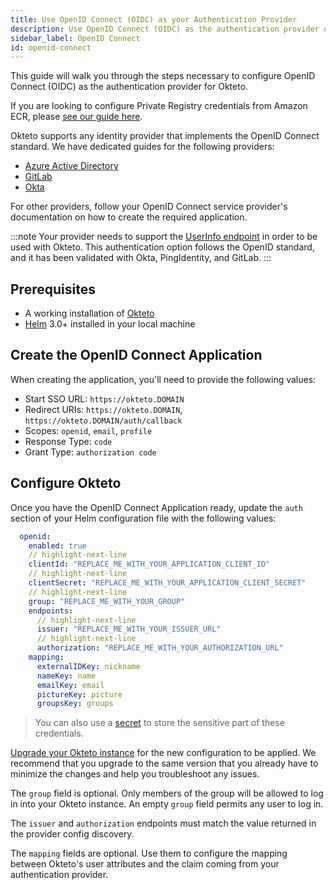 ```yaml
---
title: Use OpenID Connect (OIDC) as your Authentication Provider
description: Use OpenID Connect (OIDC) as the authentication provider of your Okteto Self-hosted instance
sidebar_label: OpenID Connect
id: openid-connect
---
```


This guide will walk you through the steps necessary to configure OpenID Connect (OIDC) as the authentication provider for Okteto.

If you are looking to configure Private Registry credentials from Amazon ECR, please [see our guide here](admin/registry-credentials/amazon-ecr.mdx#using-openid-connect-oidc-federation).

Okteto supports any identity provider that implements the OpenID Connect standard. We have dedicated guides for the following providers:

- [Azure Active Directory](azure-ad.mdx)
- [GitLab](gitlab.mdx)
- [Okta](okta.mdx)

For other providers, follow your OpenID Connect service provider's documentation on how to create the required application.

:::note
Your provider needs to support the [UserInfo endpoint](https://openid.net/specs/openid-connect-core-1_0.html#UserInfo) in order to be used with Okteto.
This authentication option follows the OpenID standard, and it has been validated with Okta, PingIdentity, and GitLab.
:::

## Prerequisites

- A working installation of [Okteto](get-started/install/index.mdx)
- [Helm](https://helm.sh/docs/intro/install/) 3.0+ installed in your local machine

## Create the OpenID Connect Application

When creating the application, you'll need to provide the following values:

- Start SSO URL: `https://okteto.DOMAIN`
- Redirect URIs: `https://okteto.DOMAIN`, `https://okteto.DOMAIN/auth/callback`
- Scopes: `openid`, `email`, `profile`
- Response Type: `code`
- Grant Type: `authorization code`

## Configure Okteto

Once you have the  OpenID Connect Application ready, update the `auth` section of your Helm configuration file with the following values:

```yaml title="config.yaml"
  openid:
    enabled: true
    // highlight-next-line
    clientId: "REPLACE_ME_WITH_YOUR_APPLICATION_CLIENT_ID"
    // highlight-next-line
    clientSecret: "REPLACE_ME_WITH_YOUR_APPLICATION_CLIENT_SECRET"
    // highlight-next-line
    group: "REPLACE_ME_WITH_YOUR_GROUP"
    endpoints:
      // highlight-next-line
      issuer: "REPLACE_ME_WITH_YOUR_ISSUER_URL"
      // highlight-next-line
      authorization: "REPLACE_ME_WITH_YOUR_AUTHORIZATION_URL"
    mapping:
      externalIDKey: nickname
      nameKey: name
      emailKey: email
      pictureKey: picture
      groupsKey: groups
```

> You can also use a [secret](self-hosted/helm-configuration.mdx#store-sensitive-configuration-values-using-a-secret) to store the sensitive part of these credentials.

[Upgrade your Okteto instance](self-hosted/manage/upgrade.mdx) for the new configuration to be applied.
We recommend that you upgrade to the same version that you already have to minimize the changes and help you troubleshoot any issues.

The `group` field is optional. Only members of the group will be allowed to log in into your Okteto instance. An empty `group` field permits any user to log in.

The `issuer` and `authorization` endpoints must match the value returned in the provider config discovery.

The `mapping` fields are optional. Use them to configure the mapping between Okteto's user attributes and the claim coming from your authentication provider.
